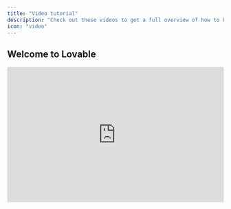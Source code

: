 ```yaml
---
title: "Video tutorial"
description: "Check out these videos to get a full overview of how to build an app with Lovable."
icon: "video"
---
```


## Welcome to Lovable

<Accordion title="Lovable 101">
  <iframe width="100%" height="315" src="https://www.youtube.com/embed/l2n9rpuqvdw?si=huqUvQcNK1tKTMVL" title="YouTube video player" frameborder="0" allow="accelerometer; autoplay; clipboard-write; encrypted-media; gyroscope; picture-in-picture; web-share" referrerpolicy="strict-origin-when-cross-origin" allowfullscreen />

  <Steps>
    <Step title="Getting started with Lovable basics">
      
    </Step>
    <Step title="Understanding the interface and controls">
      
    </Step>
    <Step title="Working with editing features and version history">
      
    </Step>
    <Step title="Implementing authentication and user management">
      
    </Step>
    <Step title="Using ‪Supabase‬ databases and edge functions">
      
    </Step>
    <Step title="GitHub integration and code management">
      
    </Step>
    <Step title="Sharing projects and community feedback">
      
    </Step>
    <Step title="Exploring additional resources and templates">
      
    </Step>
  </Steps>
</Accordion>

## Lovable Tutorials

<AccordionGroup>
  <Accordion title="Build an AI-Powered Calorie Tracking WebApp">
    <iframe width="100%" height="315" src="https://www.youtube.com/embed/c0zhLzcVJRI?si=7vcZf5eoxIobOxdE" title="YouTube video player" frameborder="0" allow="accelerometer; autoplay; clipboard-write; encrypted-media; gyroscope; picture-in-picture; web-share" referrerpolicy="strict-origin-when-cross-origin" allowfullscreen />

    This tutorial, we'll walk you through creating an AI-powered calorie tracking app with [Lovable](/lovable-f9060f1e/lovable-f9060f1e/editor/main#build-an-ai-powered-calorie-tracking-webapp), complete with authentication, a beautiful responsive design, OpenAI integration, and deployment to production.

    <Steps>
      <Step title="Setting Up the Foundation">
        The foundation of any Lovable project is a good prompt. For this app, here’s an example:

        ```
        Create a calorie tracking app with the following features:
        Landing page, dashboard, and a meals page.
        Input fields for meal descriptions or images, with analysis powered by GPT-4.
        Daily progress tracking and integration with Supabase for authentication and database management.
        Beautiful and mobile-responsive UI.
        ```

        Once Lovable generates the UI skeleton:

        - Review the navigation setup and landing page design.
        - Iterate on the prompt to refine the layout and ensure mobile responsiveness.

        <Note>
          Be explicit about starting with the UI. Lovable works best when tasks are broken into clear steps. For instance, outline navigation, page structures, and design themes early in the prompt
        </Note>
      </Step>
      <Step title="Designing the UI">
        Lovable emphasizes a step-by-step approach, akin to constructing a building:

        - Start with **scaffolding**: Plan your app structure (e.g., user experience flow, page layout).
        - Add the **first layer**: Create empty pages with basic design elements.
        - Refine the **details**: Add colors, animations, and mobile responsiveness.

        <Note>
          If you have pre-made designs in [Figma](), you can take screenshots and include them in your Lovable prompt. Providing high-resolution images ensures better results.
        </Note>
      </Step>
      <Step title="Integrate Supabase for Backend and Authentication">
        Once the UI is ready, it’s time to add backend functionality:

        1. Set up a [**Supabase**]() **account** and create a project.
        2. Link it to Lovable by pressing the "Connect Supabase" button.
        3. For data storage, Lovable will generate SQL tables. For instance:

        - A `profiles` table to store user information.
        - A `meals` table linked to users for tracking daily entries.

        <Note>
          Use row-level security (RLS) rules in Supabase to ensure user privacy. Lovable can handle this for you automatically.
        </Note>
      </Step>
      <Step title="Integrating OpenAI for Meal Analysis">
        The magic of this app lies in its AI capabilities. To analyze meals:

        1. Obtain an [OpenAI API key]() from your developer dashboard.
        2. Use [GPT-4]() for analyzing meal descriptions or images.
        3. Ensure API keys are securely stored in Edge functions to prevent unauthorized access.

        **Features to include:**

        - **Analyze meal descriptions**: Estimate nutritional values (calories, protein, carbs, fat).
        - **Image recognition**: Upload a meal photo, and GPT-4 will extract a description and nutritional data.

        <Note>
          _Pro Tips for OpenAI Integration:_

          - Use **function calling** for structured responses, ensuring data is formatted correctly for database insertion.
          - Test the functionality by asking the app to analyze simple meal entries like “2 eggs.”
        </Note>
      </Step>
      <Step title="Implementing Payments with Stripe">
        To monetize the app, add subscription-based payments:

        1. Create a [Stripe]() account and set up a product (e.g., “Standard Plan” for $12/month).
        2. Integrate Stripe with Lovable by adding the API key and product price ID.
        3. Redirect non-paying users to the landing page. Only paying users can access the main app.

        <Note>
          _Additional Tips:_

          - Enable Stripe’s **customer portal** to let users manage subscriptions (e.g., cancel or update payment methods).
          - Test payments in Stripe’s test mode using the provided test credit card details.
        </Note>
      </Step>
      <Step title="Testing and Debugging">
        Errors are a natural part of development, and Lovable simplifies debugging:

        - Use the **"Try to Fix"** button whenever a build error occurs.
        - For backend issues, check Supabase logs for detailed error reports.
        - If deploying to [Netlify](), review deployment logs for any build issues. Share logs with Lovable to get tailored fixes.

        <Note>
          If you get stuck, revert to a previous version using Lovable’s "Revert" feature. This saves credits and time.
        </Note>
      </Step>
      <Step title="Deploying Your App">
        Once your app is ready, deploy it with Lovable or Netlify:

        1. Use Lovable’s deploy feature to host the app on a default domain.
        2. For custom domains:

        - Connect your [GitHub repository]() to Netlify.
        - Purchase a domain and configure [DNS settings]() to link it to Netlify.

        <Note>
          Update your app’s metadata (favicon, meta tags, OG image) for better branding and SEO.
        </Note>
      </Step>
    </Steps>
  </Accordion>
  <Accordion title="Build a SaaS Landing Page with Groq API">
    <iframe width="100%" height="315" src="https://www.youtube.com/embed/S0k8FOmqjog?si=935gSBuflrRbljlF" title="YouTube video player" frameborder="0" allow="accelerometer; autoplay; clipboard-write; encrypted-media; gyroscope; picture-in-picture; web-share" referrerpolicy="strict-origin-when-cross-origin" allowfullscreen />

    In this tutorial, we’ll show you how to create a stunning, fully interactive landing page for an AI-powered email assistant using [Lovable](/lovable-f9060f1e/lovable-f9060f1e/editor/main#build-a-saas-landing-page-with-groq-api), 21st.dev, and Supabase—complete with animations, API integrations, and seamless deployment\\\\\!

    - AI-powered design & UI enhancements
    - Adding animations & interactive elements
    - Integrating AI email enhancements with the Groq API
    - Setting up a contact form with Resend
    - Deploying the page using Lovable Launch
  </Accordion>
  <Accordion title="Build a Feedback Tool">
    The session showcased [Lovable](/lovable-f9060f1e/lovable-f9060f1e/editor/main#build-a-feedback-tool)’s capabilities to iterate quickly and deliver production-ready results.

    <iframe width="100%" height="315" src="https://www.youtube.com/embed/tYDqBMilHkM?si=6eD-0GoQEywncOqQ" title="YouTube video player" frameborder="0" allow="accelerometer; autoplay; clipboard-write; encrypted-media; gyroscope; picture-in-picture; web-share" referrerpolicy="strict-origin-when-cross-origin" allowfullscreen />

    <Steps>
      <Step title="Authentication">
        - Users can sign up, log in, and manage profiles using Supabase integration.
        - Secure user sessions enable tailored experiences.
      </Step>
      <Step title="Feedback Submission and Voting">
        - Users can submit feedback with titles, descriptions, and images.
        - Each feedback entry displays vote counts and supports real-time upvoting.
      </Step>
      <Step title="Admin Dashboard with AI Summaries">
        - Admins can review all feedback, filter by votes, and sort entries.
        - AI-powered summaries identify actionable insights using OpenAI and Supabase Edge Functions.
      </Step>
      <Step title="User Presence Tracking">
        Real-time presence indicators show active users on the platform.
      </Step>
      <Step title="Detailed Feedback Pages with Comments">
        Each feedback entry has a dedicated page for discussions, enabling teams to collaborate and prioritize efficiently.
      </Step>
      <Step title="File Attachments">
        Users can attach images to feedback, stored securely using Supabase’s storage capabilities.
      </Step>
    </Steps>
  </Accordion>
  <Accordion title="Build a Productized Development Agency">
    <iframe width="100%" height="315" src="https://www.youtube.com/embed/eZsbfEA-_oI?si=ngagWq3q3Km1jY6J" title="YouTube video player" frameborder="0" allow="accelerometer; autoplay; clipboard-write; encrypted-media; gyroscope; picture-in-picture; web-share" referrerpolicy="strict-origin-when-cross-origin" allowfullscreen />

    The goal for this session was to build an app that allows developers, designers, or consultants to offer subscription-based services—a business model inspired by platforms like DesignJoy.

    <Steps>
      <Step title="Authentication and User Management">
        Authentication was the first feature implemented, setting up a robust framework for managing users. The team emphasized the importance of integrating authentication early to prevent issues when scaling the app.

        - Supabase integration for user sign-ups, logins, and profile management.
        - Persistent user sessions to improve app usability.
      </Step>
      <Step title="Stripe Subscription Integration">
        The session demonstrated how to integrate Stripe for subscription management:

        - Enabled users to subscribe to different pricing tiers.
        - Managed subscription status, ensuring only paid users access premium features.
      </Step>
      <Step title="Dashboard and Task Management">
        - User-specific dashboards with task boards and drag-and-drop functionality.
        - Real-time task updates for seamless collaboration.
      </Step>
      <Step title="AI Chatbot">
        The session concluded with the integration of an AI chatbot, illustrating how OpenAI can add dynamic functionality to apps. This feature could be extended to serve as a virtual assistant, concierge, or data query interface.

        - Integrated OpenAI to provide a chatbot capable of responding intelligently to user queries.
        - Built in a single prompt, showcasing Lovable's efficiency.
      </Step>
      <Step title="Iterative Debugging and Refinement">
        The team tackled real-time debugging challenges, offering valuable insights into troubleshooting. Techniques included:

        - Using console logs and error messages to identify issues.
        - Reverting to previous app versions to avoid getting stuck in broken states.
        - Guiding Lovable’s AI with detailed prompts to ensure accurate fixes.
      </Step>
    </Steps>
  </Accordion>
  <Accordion title="Prompting Advice with Lovable">
    <iframe width="100%" height="315" src="https://www.youtube.com/embed/IqWfKj4mUIo?si=sIUpyvAuOH9Fu_oe" title="YouTube video player" frameborder="0" allow="accelerometer; autoplay; clipboard-write; encrypted-media; gyroscope; picture-in-picture; web-share" referrerpolicy="strict-origin-when-cross-origin" allowfullscreen />

    In this tutorial, we deep-dive into AI-powered app development, prompt engineering, and workflow automation with [Lovable](https://lovable.dev/)'s special guest ‪[Mark Kashef‬](https://www.youtube.com/@Mark_Kashef)\!

    - Understanding effective AI prompting
    - The four tiers of prompt engineering
    - Meta prompting techniques & best practices
    - Debugging strategies for AI workflows
    - Building an AI app using Lovable & Make.com
    - Integrating Visual Edits & Tailwind CSS for UI design
  </Accordion>
  <Accordion title="Build a Luma Copycat with Supabase & Lovable">
    <iframe width="100%" height="315" src="https://www.youtube.com/embed/-sSOyO0FiPE?si=TCamI0uASRJ2Kh6j" title="YouTube video player" frameborder="0" allow="accelerometer; autoplay; clipboard-write; encrypted-media; gyroscope; picture-in-picture; web-share" referrerpolicy="strict-origin-when-cross-origin" allowfullscreen />

    In this tutorial, we will build a Luma-style event platform using Lovable and [Supabase](https://docs.lovable.dev/integrations/supabase) – live\\\\\!

    - How to integrate Supabase with Lovable
    - Setting up authentication & user management
    - Configuring databases & real-time comments
    - Testing performance & handling multiple users
    - Live debugging & performance optimization
  </Accordion>
  <Accordion title="Build an AI-Enhanced Web App">
    <iframe width="100%" height="315" src="https://www.youtube.com/embed/gqsZGxuymTk?si=xwjEwFQCa5p8WVLh" title="YouTube video player" frameborder="0" allow="accelerometer; autoplay; clipboard-write; encrypted-media; gyroscope; picture-in-picture; web-share" referrerpolicy="strict-origin-when-cross-origin" allowfullscreen />

    In this tutorial, we’ll show you how to use Lovable, an AI-enhanced no-code builder, to create a full-stack journaling app without writing a single line of code\\\\\!

    - Design your app UI instantly
    - Upload your design & generate a working app
    - Connect Supabase for backend & authentication
    - Implement GPT-4o for AI-powered features
    - Deploy a full-stack app in minutes\\\\\\\!
  </Accordion>
  <Accordion title="Build a Simple CRM with Resend">
    <iframe width="100%" height="315" src="https://www.youtube.com/embed/5ZL744_Wxjo?si=qrKlOL_1fAnz7rgc" title="YouTube video player" frameborder="0" allow="accelerometer; autoplay; clipboard-write; encrypted-media; gyroscope; picture-in-picture; web-share" referrerpolicy="strict-origin-when-cross-origin" allowfullscreen />

    In this tutorial, we'll walk through creating a simple yet powerful CRM using [Lovable](/lovable-f9060f1e/lovable-f9060f1e/editor/main#build-a-simple-crm-with-resend) for development, Supabase for data storage, and [Resend](https://docs.lovable.dev/integrations/resend) for email automation.

    - How Resend works for email automation
    - Setting up authentication emails with Supabase
    - Building an admin dashboard & contact management system
    - Creating & customizing email templates
    - Adding newsletter signup & broadcast email functionality
  </Accordion>
  <Accordion title="Build Interactive Elements in Web Development">
    <iframe width="100%" height="315" src="https://www.youtube.com/embed/b-O7Ew0Q2ig?si=UPyQQdnualImIP8j" title="YouTube video player" frameborder="0" allow="accelerometer; autoplay; clipboard-write; encrypted-media; gyroscope; picture-in-picture; web-share" referrerpolicy="strict-origin-when-cross-origin" allowfullscreen />

    Building engaging, interactive web experiences just got easier with Lovable’s latest updates\\\!

    <Steps>
      <Step title="Effortless UI Customization with Visual Edits">
        One of the biggest upgrades to Lovable is the ability to modify UI elements instantly without consuming AI credits. You can now:

        - Edit text directly on your project.
        - Adjust button colors and styles in real-time.
        - Upload and swap images seamlessly.
        - Hover over elements to make quick adjustments.

        <Note>
          Users can now select text, change colors, or swap icons effortlessly without needing AI intervention—allowing for a smoother design iteration process.
        </Note>
      </Step>
      <Step title="Advanced Debugging and API Error Handling">
        Previously, users faced challenges when dealing with third-party API integration errors. Lovable now:

        - Surfaces richer error messages for easier debugging.
        - Eliminates irrelevant popups, improving focus on critical issues.
        - Enables AI-driven error detection for automatic fixes.

        <Note>
          Instead of overwhelming users with generic popups, Lovable now feeds error context directly into its AI, which can decide when an issue needs to be addressed and how to fix it.
        </Note>
      </Step>
      <Step title="Creating Dynamic Backgrounds and Animations">
        Lovable now supports seamless integration of animated and interactive elements using **p5.js** and other libraries.

        #### **Example Project: Travel Agency Website with Interactive Flags**

        A recent live demo showcased how to build a travel agency landing page featuring:

        1. **An animated hero section** with flags dynamically appearing and moving in response to mouse interactions.
        2. **A sticky-scroll section** that changes based on the user’s scroll position.
        3. **Interactive hover effects** where images react to user movements.

        #### **How to Implement Animated Effects**

        To create these effects, users followed this simple process:

        - **Define the desired animation:**

        <Note>
          Make the background interactive with floating elements that move away when hovered over.
        </Note>
        - **Use p5.js to generate effects:**
          - Implement a chromatic smoke pattern.
          - Swap out static images for dynamic flag animations.
        - **Enhance user experience with physics-based interactions:**
          - Make elements move dynamically based on user actions.

        <Note>
          If an animation isn’t working, use Lovable’s chat mode to debug and refine the effect with step-by-step AI guidance.
        </Note>
      </Step>
      <Step title="Importing Custom Elements from External Libraries">
        With [**21st.dev**](), users can now integrate pre-built UI components seamlessly into Lovable projects.

        1. Browse **21st.dev** for a button design.
        2. Copy the AI-generated prompt.
        3. Paste it into Lovable and replace an existing button.

        This approach accelerates design workflows and allows for more polished, visually cohesive interfaces.

        <Note>
          This same method works for importing animation presets from **motion.dev**, making it easier to add high-quality motion effects without custom coding.
        </Note>
      </Step>
    </Steps>
  </Accordion>
  <Accordion title="Clerk Authentication, Custom Domains & Waitlists">
    <iframe width="100%" height="315" src="https://www.youtube.com/embed/tyAsNwu_xCI?si=VHCGf2IlFRQzVLeD" title="YouTube video player" frameborder="0" allow="accelerometer; autoplay; clipboard-write; encrypted-media; gyroscope; picture-in-picture; web-share" referrerpolicy="strict-origin-when-cross-origin" allowfullscreen />

    In this tutorial, we'll walk through building a **custom CRM** (Customer Relationship Management system) using [**Lovable**](/lovable-f9060f1e/lovable-f9060f1e/editor/main#clerk-authentication-custom-domains-and-waitlists) and [**Clerk**](https://docs.lovable.dev/integrations/clerk).
  </Accordion>
  <Accordion title="How to Build a Custom CRM with Lovable and Make">
    <iframe width="100%" height="315" src="https://www.youtube.com/embed/zv4vcR7VCAk?si=BgJHeEuti27cbgYt" title="YouTube video player" frameborder="0" allow="accelerometer; autoplay; clipboard-write; encrypted-media; gyroscope; picture-in-picture; web-share" referrerpolicy="strict-origin-when-cross-origin" allowfullscreen />

    In this tutorial, we'll walk through building a **custom CRM** (Customer Relationship Management system) using [**Lovable**](/lovable-f9060f1e/lovable-f9060f1e/editor/main#how-to-build-a-custom-crm-with-lovable-and-make) and [**Make**](https://docs.lovable.dev/integrations/make).
  </Accordion>
  <Accordion title="Building a $10K Landing Page in 1 Hour">
    <iframe width="100%" height="315" src="https://www.youtube.com/embed/VVbC80KgF9E?si=71RW1V8KgpgxTya_" title="YouTube video player" frameborder="0" allow="accelerometer; autoplay; clipboard-write; encrypted-media; gyroscope; picture-in-picture; web-share" referrerpolicy="strict-origin-when-cross-origin" allowfullscreen />
  </Accordion>
</AccordionGroup>

## Build, Brand, and Launch a real micro-SaaS, live\!

Learning Spanish has never been this interactive\! Imagine an app that not only teaches you Spanish through conversations but also creates real-time voice interactions, dynamic courses, and visually engaging content—powered entirely by AI. This tutorial can help follow step-by-step what Kristian and Harry built:

<AccordionGroup>
  <Accordion title="Step 1: Designing the Core Features">
    <iframe width="100%" height="315" src="https://www.youtube.com/embed/8QDL9cCIXqU?si=JPHSSBoWO4dXl7vB" title="YouTube video player" frameborder="0" allow="accelerometer; autoplay; clipboard-write; encrypted-media; gyroscope; picture-in-picture; web-share" referrerpolicy="strict-origin-when-cross-origin" allowfullscreen />

    <Steps>
      <Step title="Laying the Foundations">
        Before implementing AI features, we focused on **building a strong foundation** for the app using **Lovable**. This included setting up authentication, structuring the dashboard, and implementing user management.
      </Step>
      <Step title="Authentication System">
        - Integrated **Supabase** for backend authentication.
        - Enabled sign-up/login with email and password.
        - Created a profile system to store user preferences and learning progress.
      </Step>
      <Step title="Dashboard & Navigation">
        - Designed an intuitive sidebar for navigation.
        - Created sections for chat, courses, and user settings.
        - Ensured responsive UI for a seamless experience across devices.
      </Step>
      <Step title="User Profiles & Data Storage">
        - Added a database structure to store user progress.
        - Designed profile management settings where users can adjust learning preferences.
      </Step>
    </Steps>
  </Accordion>
  <Accordion title="Step 2: AI-Powered Learning Features with Replicate">
    <iframe width="100%" height="315" src="https://www.youtube.com/embed/eSDhk4VkVLE?si=-JhSjxsKIrPACNOK" title="YouTube video player" frameborder="0" allow="accelerometer; autoplay; clipboard-write; encrypted-media; gyroscope; picture-in-picture; web-share" referrerpolicy="strict-origin-when-cross-origin" allowfullscreen />

    <Steps>
      <Step title="AI-Generated Courses">
        To make learning interactive, we implemented an AI-driven course generation system using [OpenAI’s GPT model](). Here's how it works:

        1. Users select a topic (e.g., “Questions to ask at a barbecue”).
        2. Lovable calls an [OpenAI Edge function]() to generate **10 engaging Spanish-language questions**.
        3. Users complete quizzes, track progress, and receive AI feedback on their answers.
      </Step>
      <Step title="Enhancing User Engagement">
        - **Dynamically Generated Questions**: Each quiz is AI-generated, ensuring fresh, unique content every time.
        - **Interactive Feedback**: The AI provides explanations for correct and incorrect answers to improve learning.
        - **Progress Tracking**: Users can save and revisit courses, enhancing retention and practice.
      </Step>
      <Step title="Enhancing Visual Engagement with Replicate">
        To add a visual learning element, we integrated [**Replicate’s Flux Schnell**]() image generation model:

        - **Automated Course Banners**: Every course dynamically generates an image matching the topic.
        - **Visually Immersive Experience**: AI-driven visuals enhance user engagement and retention.
        - **Fast Image Processing**: Using Replicate’s API, images are generated in real time without slowing down the experience.
      </Step>
      <Step title="Real-Time Voice Conversations">
        A major milestone in the app's development was the addition of **real-time Spanish-speaking practice** using [OpenAI’s real-time WebRTC API]() :

        - **Interactive AI Tutor**: Users can speak directly with an AI that dynamically responds in Spanish.
        - **Pronunciation Assistance**: The AI provides real-time corrections and suggestions.
        - **Seamless Conversations**: The natural flow of conversation makes it feel like interacting with a human tutor.
      </Step>
    </Steps>
  </Accordion>
  <Accordion title="Step 3: Branding the App">
    <iframe width="100%" height="315" src="https://www.youtube.com/embed/fILdgFNqvmU?si=_Xg-XTMTQuBN7bE1" title="YouTube video player" frameborder="0" allow="accelerometer; autoplay; clipboard-write; encrypted-media; gyroscope; picture-in-picture; web-share" referrerpolicy="strict-origin-when-cross-origin" allowfullscreen />

    <Steps>
      <Step title="Establishing the Concept and Audience">
        Before branding, we defined our core goals:

        - **AI-powered chat** for real-time Spanish conversations.
        - **Automated quizzes** for quick practice sessions.
        - **Structured learning** with lesson storage and progress tracking.

        This helped shape our branding choices, ensuring they aligned with the app’s purpose.
      </Step>
      <Step title="Naming & Domain Selection">
        We aimed for a short, memorable name that reflected the **learning journey**. Using AI, we brainstormed and landed on **Ruta** (Spanish for “route” or “path”).

        #### **Process:**

        - **Brainstormed names** using AI for catchy Spanish words.
        - **Tested options** like "Camino" and "Verbo," but "Ruta" stood out.
        - **Checked domain availability** and secured **rutaapp.com** immediately.
      </Step>
      <Step title="Creating a Visual Identity">
        We quickly designed the brand:

        - **Logo**: A **compass-themed** icon sourced from design libraries and edited in Figma.
        - **Font Pairing**: Used a **bold, modern typeface** for the logo and a readable UI font for the app interface.
        - **Color Palette**: A **Tailwind CSS blue** scheme to symbolize travel and discovery.
        - **Styling Inspiration**: Experimented with **neo-brutalism**, tweaking contrast, shadows, and borders to create a visually engaging UI.
      </Step>
      <Step title="Building a Cohesive User Experience">
        Using Lovable, we ensured **visual consistency** across the app:

        - **Landing Page**: AI-generated with a dynamic, engaging hero section.
        - **Dashboard & Course Pages**: Styled to match the brand’s identity.
        - **Iterative Styling**: Applied **neo-brutalist** elements to test different design styles.
        - **User Flow Testing**: Ensured seamless navigation from signup to real-time chat.
      </Step>
    </Steps>
  </Accordion>
  <Accordion title="Step 4: Final Tweaks, Big Bets & Live Launch">
    <iframe width="100%" height="315" src="https://www.youtube.com/embed/12013xnxYzM?si=4qOqTgcgO_IY_G1P" title="YouTube video player" frameborder="0" allow="accelerometer; autoplay; clipboard-write; encrypted-media; gyroscope; picture-in-picture; web-share" referrerpolicy="strict-origin-when-cross-origin" allowfullscreen />
  </Accordion>
</AccordionGroup>

## Community Tutorials

<AccordionGroup>
  <Accordion title="Build a Car Prompt Engineering Agent">
    <iframe width="100%" height="315" src="https://www.youtube.com/embed/Zv7N0SxfpRM?si=Ro0Eg---h0rBz-HY" title="YouTube video player" frameborder="0" allow="accelerometer; autoplay; clipboard-write; encrypted-media; gyroscope; picture-in-picture; web-share" referrerpolicy="strict-origin-when-cross-origin" allowfullscreen />
  </Accordion>
  <Accordion title="Build a SaaS Landing Page">
    <iframe width="100%" height="315" src="https://www.youtube.com/embed/4qt9nlamiIQ?si=Xc0EUD6iyCwPFMay" title="YouTube video player" frameborder="0" allow="accelerometer; autoplay; clipboard-write; encrypted-media; gyroscope; picture-in-picture; web-share" referrerpolicy="strict-origin-when-cross-origin" allowfullscreen />
  </Accordion>
  <Accordion title="Build an AI Coding Agent with Supabase & Stripe">
    <iframe width="100%" height="315" src="https://www.youtube.com/embed/9z54zkmK-to?si=COVYmfEhrkkcog6O" title="YouTube video player" frameborder="0" allow="accelerometer; autoplay; clipboard-write; encrypted-media; gyroscope; picture-in-picture; web-share" referrerpolicy="strict-origin-when-cross-origin" allowfullscreen />
  </Accordion>
  <Accordion title="Build a Chat-Based Interface">
    <iframe width="100%" height="315" src="https://www.youtube.com/embed/zrArB5tj3kY?si=vArHxa-gh10ncZww" title="YouTube video player" frameborder="0" allow="accelerometer; autoplay; clipboard-write; encrypted-media; gyroscope; picture-in-picture; web-share" referrerpolicy="strict-origin-when-cross-origin" allowfullscreen />
  </Accordion>
  <Accordion title="Build a Course Platform">
    <iframe width="100%" height="315" src="https://www.youtube.com/embed/UcgKlpu49Ys?si=fCaxC1gB-wkC_AOh" title="YouTube video player" frameborder="0" allow="accelerometer; autoplay; clipboard-write; encrypted-media; gyroscope; picture-in-picture; web-share" referrerpolicy="strict-origin-when-cross-origin" allowfullscreen />
  </Accordion>
  <Accordion title="Build SaaS Startup with Supabase">
    <iframe width="100%" height="315" src="https://www.youtube.com/embed/mJwPvyc4-rk?si=SUWZG6C1dLpV9StO" title="YouTube video player" frameborder="0" allow="accelerometer; autoplay; clipboard-write; encrypted-media; gyroscope; picture-in-picture; web-share" referrerpolicy="strict-origin-when-cross-origin" allowfullscreen />
  </Accordion>
  <Accordion title="Build an AI-powered Web Application with OpenAI API">
    <iframe width="100%" height="315" src="https://www.youtube.com/embed/jUwXTviRhhM?si=VzpmIP8SVSWufOKH" title="YouTube video player" frameborder="0" allow="accelerometer; autoplay; clipboard-write; encrypted-media; gyroscope; picture-in-picture; web-share" referrerpolicy="strict-origin-when-cross-origin" allowfullscreen />
  </Accordion>
  <Accordion title="Build an SEO Landing Page">
    <iframe width="100%" height="315" src="https://www.youtube.com/embed/3rVsp8SQ_Jc?si=KP7XftODi6apMX4m" title="YouTube video player" frameborder="0" allow="accelerometer; autoplay; clipboard-write; encrypted-media; gyroscope; picture-in-picture; web-share" referrerpolicy="strict-origin-when-cross-origin" allowfullscreen />
  </Accordion>
  <Accordion title="Build a Marketing Landing Page">
    <iframe width="100%" height="315" src="https://www.youtube.com/embed/tR4d8Mz5Bgk?si=Sofq45DrmrqCG1ja" title="YouTube video player" frameborder="0" allow="accelerometer; autoplay; clipboard-write; encrypted-media; gyroscope; picture-in-picture; web-share" referrerpolicy="strict-origin-when-cross-origin" allowfullscreen />
  </Accordion>
  <Accordion title="Build a Todo List App">
    <iframe width="100%" height="315" src="https://www.youtube.com/embed/AmPuBwjT5iU?si=3VZ1_Qg5peqF1S7R" title="YouTube video player" frameborder="0" allow="accelerometer; autoplay; clipboard-write; encrypted-media; gyroscope; picture-in-picture; web-share" referrerpolicy="strict-origin-when-cross-origin" allowfullscreen />
  </Accordion>
  <Accordion title="Build AI Agents">
    <iframe width="100%" height="315" src="https://www.youtube.com/embed/sgnBMD8jGWU?si=eRtlvDDwGfEa_-J1" title="YouTube video player" frameborder="0" allow="accelerometer; autoplay; clipboard-write; encrypted-media; gyroscope; picture-in-picture; web-share" referrerpolicy="strict-origin-when-cross-origin" allowfullscreen />
  </Accordion>
  <Accordion title="Build a Recipe Tracking App">
    <iframe width="100%" height="315" src="https://www.youtube.com/embed/yH3DyG7jqRo?si=bV9BQkcTqN9KUDqT" title="YouTube video player" frameborder="0" allow="accelerometer; autoplay; clipboard-write; encrypted-media; gyroscope; picture-in-picture; web-share" referrerpolicy="strict-origin-when-cross-origin" allowfullscreen />

    <iframe width="100%" height="315" src="https://www.youtube.com/embed/W54pjYSSTo0?si=NjeR7dRxbLbiqEPe" title="YouTube video player" frameborder="0" allow="accelerometer; autoplay; clipboard-write; encrypted-media; gyroscope; picture-in-picture; web-share" referrerpolicy="strict-origin-when-cross-origin" allowfullscreen />
  </Accordion>
  <Accordion title="Build a Fullstack Social Networking App">
    <iframe width="100%" height="315" src="https://www.youtube.com/embed/1qXwGCIh9Q8?si=r3nNUUJzgL3Cf986" title="YouTube video player" frameborder="0" allow="accelerometer; autoplay; clipboard-write; encrypted-media; gyroscope; picture-in-picture; web-share" referrerpolicy="strict-origin-when-cross-origin" allowfullscreen />
  </Accordion>
  <Accordion title="Lovable + Cursor">
    <iframe width="100%" height="315" src="https://www.youtube.com/embed/YyeUSujTvXc?si=TB7A9-J5j4RF3k5N" title="YouTube video player" frameborder="0" allow="accelerometer; autoplay; clipboard-write; encrypted-media; gyroscope; picture-in-picture; web-share" referrerpolicy="strict-origin-when-cross-origin" allowfullscreen />
  </Accordion>
  <Accordion title="Build Text-to-Web App Platform">
    <iframe width="100%" height="315" src="https://www.youtube.com/embed/cwdPcbWwb2s?si=OY_JIaSdQjDCpUar" title="YouTube video player" frameborder="0" allow="accelerometer; autoplay; clipboard-write; encrypted-media; gyroscope; picture-in-picture; web-share" referrerpolicy="strict-origin-when-cross-origin" allowfullscreen />
  </Accordion>
  <Accordion title="Build an AI-powered Note Taker">
    <iframe width="100%" height="315" src="https://www.youtube.com/embed/6VejFu1nEYs?si=VZzUyJ3ABSQPvGeW" title="YouTube video player" frameborder="0" allow="accelerometer; autoplay; clipboard-write; encrypted-media; gyroscope; picture-in-picture; web-share" referrerpolicy="strict-origin-when-cross-origin" allowfullscreen />
  </Accordion>
  <Accordion title="Build a Wealth Tracker App">
    <iframe width="100%" height="315" src="https://www.youtube.com/embed/2MYwWu4u_ZM?si=nTtL39uf8tKuHZVT" title="YouTube video player" frameborder="0" allow="accelerometer; autoplay; clipboard-write; encrypted-media; gyroscope; picture-in-picture; web-share" referrerpolicy="strict-origin-when-cross-origin" allowfullscreen />
  </Accordion>
  <Accordion title="Build an SEO Lead Generation Website">
    <iframe width="100%" height="315" src="https://www.youtube.com/embed/NC9hVmKNnk0?si=U7JaiQ5EJo3ysh_x" title="YouTube video player" frameborder="0" allow="accelerometer; autoplay; clipboard-write; encrypted-media; gyroscope; picture-in-picture; web-share" referrerpolicy="strict-origin-when-cross-origin" allowfullscreen />
  </Accordion>
  <Accordion title="Build a Hiring Platform with Advanced Troubleshooting and Cursor">
    <iframe width="100%" height="315" src="https://www.youtube.com/embed/z8R7uWeSAbg?si=QSeApl8WSrLq59Y1" title="YouTube video player" frameborder="0" allow="accelerometer; autoplay; clipboard-write; encrypted-media; gyroscope; picture-in-picture; web-share" referrerpolicy="strict-origin-when-cross-origin" allowfullscreen />

    <Steps>
      <Step title="Start with Inspiration">
        Every project starts with a clear vision. For this MVP, the client wanted an **AI-powered dashboard**.

        To kickstart the design process:

        - Took a screenshot of a relevant landing page.
        - Asked [**ChatGPT**]() to describe the design in detail—layout, sections, colors, and typography.
        - Used this breakdown as the **foundation for building in Lovable**

        <Note>
          _Describe this landing page in detail, including layout, sections, colors, and typography._
        </Note>
      </Step>
      <Step title="Build the Core with Lovable">
        Once the blueprint was ready, Lovable handled the **entire foundation of the app**.
      </Step>
      <Step title="GitHub Integration">
        Lovable **automatically creates a** [**GitHub repository**]() for your project, syncing updates effortlessly. **Workflow:**

        <Steps>
          <Step title="Generate a repo in Lovable.">
            
          </Step>
          <Step title="Transfer it to your GitHub account.">
            
          </Step>
          <Step title="Clone it into Cursor for advanced coding.">
            
          </Step>
        </Steps>
        This keeps everything organized and **developer-friendly** when custom logic is required.
      </Step>
      <Step title="Supabase for Authentication & Database">
        With Supabase integration, setting up the backend was a breeze.

        - **Added authentication** for user signups/logins.
        - **Set up a database** to manage profiles and app data.
        - **Connected APIs** without writing redundant boilerplate code.

        <Note>
          _Add Supabase authentication to the app, allowing users to sign up and log in using their email._
        </Note>
      </Step>
      <Step title="Email Automation with Resend">
        To ensure smooth communication, Lovable’s [**Resend integration**]() handled transactional emails.

        - **Welcome emails** for new users.
        - **Action-triggered notifications** within the app.

        <Note>
          _Set up an email workflow using Resend that sends a welcome email to users upon signup and a notification when they complete an action._
        </Note>
      </Step>
      <Step title="Chat with Your Codebase">
        Lovable’s built-in **chat feature** makes managing large projects effortless.

        You can:

        - Ask which features from the PRD are completed.
        - Quickly reference task breakdowns.
        - Get a high-level project overview instantly.

        <Note>
          _Based on the PRD and task breakdown, list all completed features and highlight pending tasks._
        </Note>
        This feature **saves hours** by keeping teams aligned on progress.
      </Step>
      <Step title="OpenAI for AI-Powered Features">
        The app needed AI-driven data summarization.

        - **Lovable’s** [**OpenAI integration**]() made API setup seamless.
        - AI functionality was up and running in **minutes**.

        <Note>
          _Integrate OpenAI APIs to summarize user data input and display the results on the dashboard._
        </Note>
      </Step>
      <Step title="AI Image Generation with Replicate">
        For AI-powered visuals, **Replicate integration** allowed users to generate images dynamically.

        - Enabled **custom AI-generated visuals** inside the app.
        - Required minimal configuration.

        <Note>
          _Add Replicate integration to generate AI-powered images based on user inputs._
        </Note>
      </Step>
      <Step title="Payments with Stripe">
        Handling **subscriptions and transactions** was effortless with Stripe integration.

        - **Set up payment workflows** for different plans.
        - **Tested transactions** for reliability.
        - **Synced Stripe dashboards** for client visibility.

        <Note>
          _Integrate Stripe into the app to allow subscription payments, including a dashboard for users to manage their plans_.
        </Note>
      </Step>
      <Step title="From Lovable to Cursor for Finalization">
        Once the app was functional, it was **synced to GitHub and imported into** [**Cursor**]() for:

        - **UI refinements**
        - **Advanced backend logic**
        - **Final debugging & optimisations**

        Cursor provided a **developer-friendly environment** to polish the project before deployment.
      </Step>
    </Steps>
    This streamlined workflow—**ChatGPT for planning, Lovable for building, and Cursor for refining**—significantly **reduces MVP development time**.
  </Accordion>
  <Accordion title="Build an MVP with Lovable">
    <iframe width="100%" height="315" src="https://www.youtube.com/embed/cAkJ6VZEqm8?si=K47KMSf9Mrv9GyhO" title="YouTube video player" frameborder="0" allow="accelerometer; autoplay; clipboard-write; encrypted-media; gyroscope; picture-in-picture; web-share" referrerpolicy="strict-origin-when-cross-origin" allowfullscreen />
  </Accordion>
  <Accordion title="Build a Business Offer Comparison Tool">
    <iframe width="100%" height="315" src="https://www.youtube.com/embed/FMq4CRNBlw0?si=FIFYhy7gxbax3G1A" title="YouTube video player" frameborder="0" allow="accelerometer; autoplay; clipboard-write; encrypted-media; gyroscope; picture-in-picture; web-share" referrerpolicy="strict-origin-when-cross-origin" allowfullscreen />
  </Accordion>
  <Accordion title="Build a Website Connected to Airtable">
    <iframe width="100%" height="315" src="https://www.youtube.com/embed/QfPfroKsJLI?si=zEwjvtfZ5CVIIN5e" title="YouTube video player" frameborder="0" allow="accelerometer; autoplay; clipboard-write; encrypted-media; gyroscope; picture-in-picture; web-share" referrerpolicy="strict-origin-when-cross-origin" allowfullscreen />
  </Accordion>
  <Accordion title="Build a Responsive Search Bar">
    <iframe width="100%" height="315" src="https://www.youtube.com/embed/gQbwjvUrnA8?si=I-Lm-IGIrotzxKH7" title="YouTube video player" frameborder="0" allow="accelerometer; autoplay; clipboard-write; encrypted-media; gyroscope; picture-in-picture; web-share" referrerpolicy="strict-origin-when-cross-origin" allowfullscreen />
  </Accordion>
  <Accordion title="Build a Personalized Healthcare Management for Individuals and Families">
    <iframe width="100%" height="315" src="https://www.youtube.com/embed/WM7PvU2r84c?si=0O7NP6ByZ5PvNgOk" title="YouTube video player" frameborder="0" allow="accelerometer; autoplay; clipboard-write; encrypted-media; gyroscope; picture-in-picture; web-share" referrerpolicy="strict-origin-when-cross-origin" allowfullscreen />
  </Accordion>
  <Accordion title="Build a Pet Shop App">
    <iframe width="100%" height="315" src="https://www.youtube.com/embed/Sqn4aZTw1cA?si=55F7pn8rZgGMLk1B" title="YouTube video player" frameborder="0" allow="accelerometer; autoplay; clipboard-write; encrypted-media; gyroscope; picture-in-picture; web-share" referrerpolicy="strict-origin-when-cross-origin" allowfullscreen />
  </Accordion>
  <Accordion title="Build an Intelligent Photo Organizer">
    <iframe width="100%" height="315" src="https://www.youtube.com/embed/QA4ZX5FUQAg?si=8A-us5o5rebbRCYc" title="YouTube video player" frameborder="0" allow="accelerometer; autoplay; clipboard-write; encrypted-media; gyroscope; picture-in-picture; web-share" referrerpolicy="strict-origin-when-cross-origin" allowfullscreen />
  </Accordion>
  <Accordion title="Build a Personal Website">
    <iframe width="100%" height="315" src="https://www.youtube.com/embed/sr2vJmZBZ4o?si=KluqHg-WwBBEn_Ve" title="YouTube video player" frameborder="0" allow="accelerometer; autoplay; clipboard-write; encrypted-media; gyroscope; picture-in-picture; web-share" referrerpolicy="strict-origin-when-cross-origin" allowfullscreen />
  </Accordion>
  <Accordion title="Build a Youtube Clone">
    <iframe width="100%" height="315" src="https://www.youtube.com/embed/CfwNxDEXe6I?si=8L3hkLNPaCbcTYHH" title="YouTube video player" frameborder="0" allow="accelerometer; autoplay; clipboard-write; encrypted-media; gyroscope; picture-in-picture; web-share" referrerpolicy="strict-origin-when-cross-origin" allowfullscreen />
  </Accordion>
  <Accordion title="Build an AI Automation Tool with Zapier & Lovable">
    <iframe width="100%" height="315" src="https://www.youtube.com/embed/ELub71s-_HE?si=EjhI7zU4yJQc68EK" title="YouTube video player" frameborder="0" allow="accelerometer; autoplay; clipboard-write; encrypted-media; gyroscope; picture-in-picture; web-share" referrerpolicy="strict-origin-when-cross-origin" allowfullscreen />
  </Accordion>
  <Accordion title="Build a Trickle AI Review Copycat">
    <iframe width="100%" height="315" src="https://www.youtube.com/embed/deMBEcGVdaM?si=RqhD56qO3fgyN2Az" title="YouTube video player" frameborder="0" allow="accelerometer; autoplay; clipboard-write; encrypted-media; gyroscope; picture-in-picture; web-share" referrerpolicy="strict-origin-when-cross-origin" allowfullscreen />
  </Accordion>
  <Accordion title="Build a Trello Clone">
    <iframe width="100%" height="315" src="https://www.youtube.com/embed/xaUxWOJ6hlk?si=1eGd0PEjZGVjkX_U" title="YouTube video player" frameborder="0" allow="accelerometer; autoplay; clipboard-write; encrypted-media; gyroscope; picture-in-picture; web-share" referrerpolicy="strict-origin-when-cross-origin" allowfullscreen />
  </Accordion>
  <Accordion title="Build a Student Discovery Platform">
    <iframe width="100%" height="315" src="https://www.youtube.com/embed/BOpX2VYNofA?si=AJFhbN-G11Uo_1IS" title="YouTube video player" frameborder="0" allow="accelerometer; autoplay; clipboard-write; encrypted-media; gyroscope; picture-in-picture; web-share" referrerpolicy="strict-origin-when-cross-origin" allowfullscreen />
  </Accordion>
  <Accordion title="Build an AI Book Generator">
    <iframe width="100%" height="315" src="https://www.youtube.com/embed/g9BsVrgmI94?si=nCHFeV_YxJTWeMow" title="YouTube video player" frameborder="0" allow="accelerometer; autoplay; clipboard-write; encrypted-media; gyroscope; picture-in-picture; web-share" referrerpolicy="strict-origin-when-cross-origin" allowfullscreen />
  </Accordion>
  <Accordion title="Build a PDF Editor">
    <iframe width="100%" height="315" src="https://www.youtube.com/embed/14tmJE_yXZE?si=mez6_56iawz-JVJu" title="YouTube video player" frameborder="0" allow="accelerometer; autoplay; clipboard-write; encrypted-media; gyroscope; picture-in-picture; web-share" referrerpolicy="strict-origin-when-cross-origin" allowfullscreen />
  </Accordion>
  <Accordion title="Build a Cryptocurrency Dashboard">
    <iframe width="100%" height="315" src="https://www.youtube.com/embed/QZi9JvIKgJE?si=Pmjf5RVywZ28ErUC" title="YouTube video player" frameborder="0" allow="accelerometer; autoplay; clipboard-write; encrypted-media; gyroscope; picture-in-picture; web-share" referrerpolicy="strict-origin-when-cross-origin" allowfullscreen />
  </Accordion>
  <Accordion title="Build a Shopify Scrapping Tool with Firecrawl">
    <iframe width="100%" height="315" src="https://www.youtube.com/embed/180e-dK6ipo?si=pkeR_9H2M8CZEM3S" title="YouTube video player" frameborder="0" allow="accelerometer; autoplay; clipboard-write; encrypted-media; gyroscope; picture-in-picture; web-share" referrerpolicy="strict-origin-when-cross-origin" allowfullscreen />
  </Accordion>
</AccordionGroup>

More videos available [here](https://www.youtube.com/playlist?list=PLbVHz4urQBZkJ6WMXlIGc3NGsufrleogY).

## Comparison to other tools

<AccordionGroup>
  <Accordion title="AI Coding tools">
    <iframe width="100%" height="315" src="https://www.youtube.com/embed/FebnrrX8zyY?si=BN_uGD04Y17DzGze" title="YouTube video player" frameborder="0" allow="accelerometer; autoplay; clipboard-write; encrypted-media; gyroscope; picture-in-picture; web-share" referrerpolicy="strict-origin-when-cross-origin" allowfullscreen />
  </Accordion>
  <Accordion title="Bolt vs Lovable">
    <iframe width="100%" height="315" src="https://www.youtube.com/embed/3eDrAHjSqXo?si=dSWUdVYdlO4Zc3X3" title="YouTube video player" frameborder="0" allow="accelerometer; autoplay; clipboard-write; encrypted-media; gyroscope; picture-in-picture; web-share" referrerpolicy="strict-origin-when-cross-origin" allowfullscreen />

    <iframe width="100%" height="315" src="https://www.youtube.com/embed/vN4hN3aD4l0?si=gNEYbrXQibveArHA" title="YouTube video player" frameborder="0" allow="accelerometer; autoplay; clipboard-write; encrypted-media; gyroscope; picture-in-picture; web-share" referrerpolicy="strict-origin-when-cross-origin" allowfullscreen />

    <iframe width="100%" height="315" src="https://www.youtube.com/embed/yHDvCGNjIqk?si=0CPxdwx9SXqNVc2a" title="YouTube video player" frameborder="0" allow="accelerometer; autoplay; clipboard-write; encrypted-media; gyroscope; picture-in-picture; web-share" referrerpolicy="strict-origin-when-cross-origin" allowfullscreen />
  </Accordion>
  <Accordion title="Databutton vs Lovable">
    <iframe width="100%" height="315" src="https://www.youtube.com/embed/FebnrrX8zyY?si=BN_uGD04Y17DzGze" title="YouTube video player" frameborder="0" allow="accelerometer; autoplay; clipboard-write; encrypted-media; gyroscope; picture-in-picture; web-share" referrerpolicy="strict-origin-when-cross-origin" allowfullscreen />

    <iframe width="100%" height="315" src="https://www.youtube.com/embed/8QDL9cCIXqU?si=JPHSSBoWO4dXl7vB" title="YouTube video player" frameborder="0" allow="accelerometer; autoplay; clipboard-write; encrypted-media; gyroscope; picture-in-picture; web-share" referrerpolicy="strict-origin-when-cross-origin" allowfullscreen />
  </Accordion>
  <Accordion title="Figma vs Lovable">
    <iframe width="100%" height="315" src="https://www.youtube.com/embed/m85yY0q8tu4?si=Zatwngy3JSYluyR-" title="YouTube video player" frameborder="0" allow="accelerometer; autoplay; clipboard-write; encrypted-media; gyroscope; picture-in-picture; web-share" referrerpolicy="strict-origin-when-cross-origin" allowfullscreen />

    <iframe width="100%" height="315" src="https://www.youtube.com/embed/eG8Ob9JVIeE?si=IjlUr8YH3xjYNUVU" title="YouTube video player" frameborder="0" allow="accelerometer; autoplay; clipboard-write; encrypted-media; gyroscope; picture-in-picture; web-share" referrerpolicy="strict-origin-when-cross-origin" allowfullscreen />
  </Accordion>
</AccordionGroup>